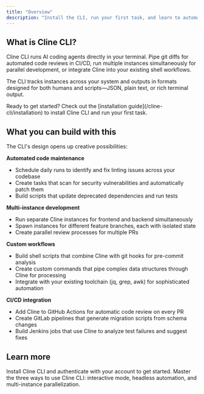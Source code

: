 ```yaml
---
title: "Overview"
description: "Install the CLI, run your first task, and learn to automate code reviews and integrate AI agents into your development workflow"
---
```


## What is Cline CLI?

Cline CLI runs AI coding agents directly in your terminal. Pipe git diffs for automated code reviews in CI/CD, run multiple instances simultaneously for parallel development, or integrate Cline into your existing shell workflows.

The CLI tracks instances across your system and outputs in formats designed for both humans and scripts—JSON, plain text, or rich terminal output.

<Tip>
Ready to get started? Check out the [installation guide](/cline-cli/installation) to install Cline CLI and run your first task.
</Tip>

## What you can build with this

The CLI's design opens up creative possibilities:

**Automated code maintenance**
- Schedule daily runs to identify and fix linting issues across your codebase
- Create tasks that scan for security vulnerabilities and automatically patch them
- Build scripts that update deprecated dependencies and run tests

**Multi-instance development**
- Run separate Cline instances for frontend and backend simultaneously
- Spawn instances for different feature branches, each with isolated state
- Create parallel review processes for multiple PRs

**Custom workflows**
- Build shell scripts that combine Cline with git hooks for pre-commit analysis
- Create custom commands that pipe complex data structures through Cline for processing
- Integrate with your existing toolchain (jq, grep, awk) for sophisticated automation

**CI/CD integration**
- Add Cline to GitHub Actions for automatic code review on every PR
- Create GitLab pipelines that generate migration scripts from schema changes
- Build Jenkins jobs that use Cline to analyze test failures and suggest fixes

## Learn more

<Columns cols={2}>
  <Card title="Installation" icon="download" href="/cline-cli/installation">
    Install Cline CLI and authenticate with your account to get started.
  </Card>
  
  <Card title="Three Core Flows" icon="route" href="/cline-cli/three-core-flows">
    Master the three ways to use Cline CLI: interactive mode, headless automation, and multi-instance parallelization.
  </Card>
</Columns>
